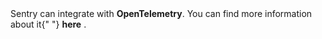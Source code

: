 <Alert level="note">
  Sentry can integrate with <strong>OpenTelemetry</strong>. You can find more
  information about it{" "}
  <PlatformLink to="/performance/instrumentation/opentelemetry/">
    <strong>here</strong>
  </PlatformLink>
  .
</Alert>
